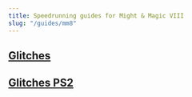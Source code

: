 ```yaml
---
title: Speedrunning guides for Might & Magic VIII
slug: "/guides/mm8"
---
```


## [Glitches](/guides/mm8/glitches "Glitches")

## [Glitches PS2](/guides/mm8/glitches-ps2 "Glitches PS2")